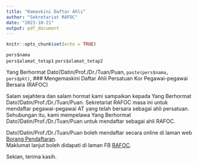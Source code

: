 ```yaml
---
title: "Kemaskini Daftar Ahli"
author: "Sekretariat RAFOC"
date: "2023-10-21"
output: pdf_document
---
```


```r
knitr::opts_chunk$set(echo = TRUE)
```

`pers$nama`    
`pers$alamat_tetap1`
`pers$alamat_tetap2`

Yang Berhormat Dato'/Datin/Prof./Dr./Tuan/Puan, `paste(pers$nama, pers$pkt)`,
### Mengemaskini Daftar Ahli Persatuan Kor Pegawai-pegawai Bersara (RAFOC)    

Salam sejahtera dan salam hormat kami sampaikan kepada Yang Berhormat Dato'/Datin/Prof./Dr./Tuan/Puan. Sekretariat RAFOC masa ini 
untuk mendaftar pegawai-pegawai AT yang telah bersara sebagai ahli persatuan. Sehubungan itu, kami mempelawa Yang Berhormat Dato'/Datin/Prof./Dr./Tuan/Puan untuk mendaftar sebagai ahli RAFOC.

Dato'/Datin/Prof./Dr./Tuan/Puan boleh mendaftar secara online di laman web [Borang Pendaftaran](https://rafoc.netlify.com).    
Maklumat lanjut boleh didapati di laman FB [RAFOC](https://rafoc.netlify.com).

Sekian, terima kasih.



